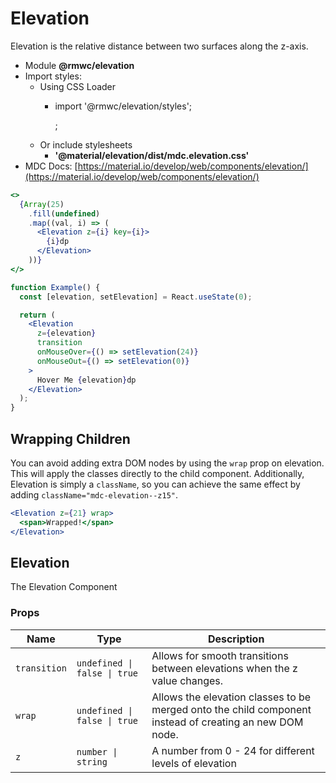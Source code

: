 # Elevation

Elevation is the relative distance between two surfaces along the z-axis.

- Module **@rmwc/elevation**
- Import styles:
  - Using CSS Loader
    - import '@rmwc/elevation/styles';

      ;
  - Or include stylesheets
    - **'@material/elevation/dist/mdc.elevation.css'**
- MDC Docs: [https://material.io/develop/web/components/elevation/](https://material.io/develop/web/components/elevation/)

```jsx live
<>
  {Array(25)
    .fill(undefined)
    .map((val, i) => (
      <Elevation z={i} key={i}>
        {i}dp
      </Elevation>
    ))}
</>
```

```jsx live
function Example() {
  const [elevation, setElevation] = React.useState(0);

  return (
    <Elevation
      z={elevation}
      transition
      onMouseOver={() => setElevation(24)}
      onMouseOut={() => setElevation(0)}
    >
      Hover Me {elevation}dp
    </Elevation>
  );
}
```

## Wrapping Children

You can avoid adding extra DOM nodes by using the `wrap` prop on elevation. This will apply the classes directly to the child component. Additionally, Elevation is simply a `className`, so you can achieve the same effect by adding `className="mdc-elevation--z15"`.

```jsx live
<Elevation z={21} wrap>
  <span>Wrapped!</span>
</Elevation>
```

## Elevation

The Elevation Component

### Props

| Name         | Type                         | Description                                                                                             |
| ------------ | ---------------------------- | ------------------------------------------------------------------------------------------------------- |
| `transition` | `undefined \| false \| true` | Allows for smooth transitions between elevations when the z value changes.                              |
| `wrap`       | `undefined \| false \| true` | Allows the elevation classes to be merged onto the child component instead of creating an new DOM node. |
| `z`          | `number \| string`           | A number from 0 - 24 for different levels of elevation                                                  |
